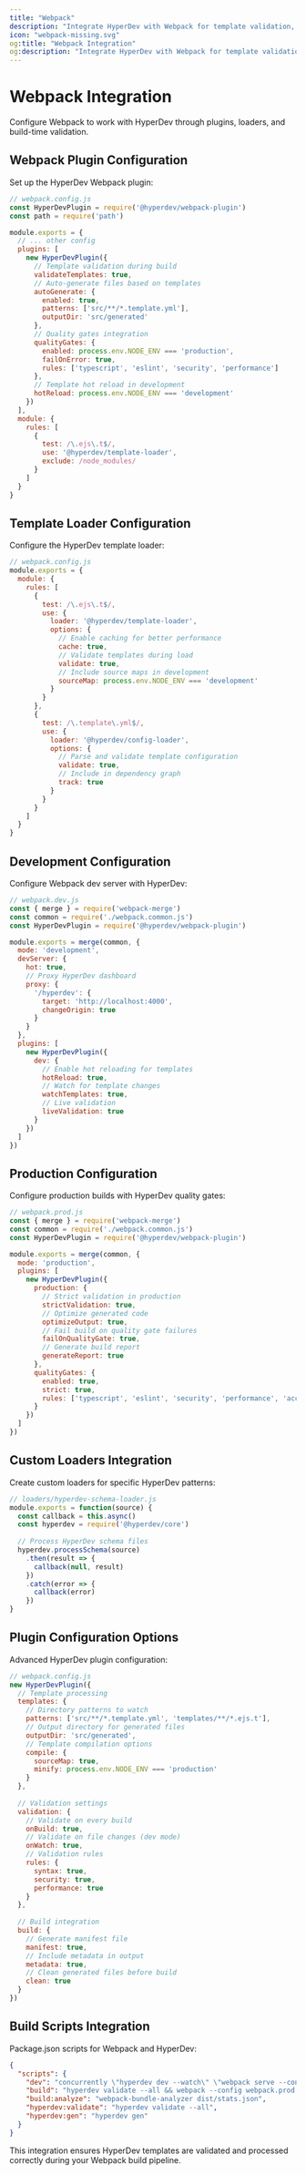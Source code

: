 ```yaml
---
title: "Webpack"
description: "Integrate HyperDev with Webpack for template validation, auto-generation, and quality gates during the build process."
icon: "webpack-missing.svg"
og:title: "Webpack Integration"
og:description: "Integrate HyperDev with Webpack for template validation, auto-generation, and quality gates during the build process."
---
```


# Webpack Integration

Configure Webpack to work with HyperDev through plugins, loaders, and build-time validation.

## Webpack Plugin Configuration

Set up the HyperDev Webpack plugin:

```javascript
// webpack.config.js
const HyperDevPlugin = require('@hyperdev/webpack-plugin')
const path = require('path')

module.exports = {
  // ... other config
  plugins: [
    new HyperDevPlugin({
      // Template validation during build
      validateTemplates: true,
      // Auto-generate files based on templates
      autoGenerate: {
        enabled: true,
        patterns: ['src/**/*.template.yml'],
        outputDir: 'src/generated'
      },
      // Quality gates integration
      qualityGates: {
        enabled: process.env.NODE_ENV === 'production',
        failOnError: true,
        rules: ['typescript', 'eslint', 'security', 'performance']
      },
      // Template hot reload in development
      hotReload: process.env.NODE_ENV === 'development'
    })
  ],
  module: {
    rules: [
      {
        test: /\.ejs\.t$/,
        use: '@hyperdev/template-loader',
        exclude: /node_modules/
      }
    ]
  }
}
```

## Template Loader Configuration

Configure the HyperDev template loader:

```javascript
// webpack.config.js
module.exports = {
  module: {
    rules: [
      {
        test: /\.ejs\.t$/,
        use: {
          loader: '@hyperdev/template-loader',
          options: {
            // Enable caching for better performance
            cache: true,
            // Validate templates during load
            validate: true,
            // Include source maps in development
            sourceMap: process.env.NODE_ENV === 'development'
          }
        }
      },
      {
        test: /\.template\.yml$/,
        use: {
          loader: '@hyperdev/config-loader',
          options: {
            // Parse and validate template configuration
            validate: true,
            // Include in dependency graph
            track: true
          }
        }
      }
    ]
  }
}
```

## Development Configuration

Configure Webpack dev server with HyperDev:

```javascript
// webpack.dev.js
const { merge } = require('webpack-merge')
const common = require('./webpack.common.js')
const HyperDevPlugin = require('@hyperdev/webpack-plugin')

module.exports = merge(common, {
  mode: 'development',
  devServer: {
    hot: true,
    // Proxy HyperDev dashboard
    proxy: {
      '/hyperdev': {
        target: 'http://localhost:4000',
        changeOrigin: true
      }
    }
  },
  plugins: [
    new HyperDevPlugin({
      dev: {
        // Enable hot reloading for templates
        hotReload: true,
        // Watch for template changes
        watchTemplates: true,
        // Live validation
        liveValidation: true
      }
    })
  ]
})
```

## Production Configuration

Configure production builds with HyperDev quality gates:

```javascript
// webpack.prod.js
const { merge } = require('webpack-merge')
const common = require('./webpack.common.js')
const HyperDevPlugin = require('@hyperdev/webpack-plugin')

module.exports = merge(common, {
  mode: 'production',
  plugins: [
    new HyperDevPlugin({
      production: {
        // Strict validation in production
        strictValidation: true,
        // Optimize generated code
        optimizeOutput: true,
        // Fail build on quality gate failures
        failOnQualityGate: true,
        // Generate build report
        generateReport: true
      },
      qualityGates: {
        enabled: true,
        strict: true,
        rules: ['typescript', 'eslint', 'security', 'performance', 'accessibility']
      }
    })
  ]
})
```

## Custom Loaders Integration

Create custom loaders for specific HyperDev patterns:

```javascript
// loaders/hyperdev-schema-loader.js
module.exports = function(source) {
  const callback = this.async()
  const hyperdev = require('@hyperdev/core')
  
  // Process HyperDev schema files
  hyperdev.processSchema(source)
    .then(result => {
      callback(null, result)
    })
    .catch(error => {
      callback(error)
    })
}
```

## Plugin Configuration Options

Advanced HyperDev plugin configuration:

```javascript
// webpack.config.js
new HyperDevPlugin({
  // Template processing
  templates: {
    // Directory patterns to watch
    patterns: ['src/**/*.template.yml', 'templates/**/*.ejs.t'],
    // Output directory for generated files
    outputDir: 'src/generated',
    // Template compilation options
    compile: {
      sourceMap: true,
      minify: process.env.NODE_ENV === 'production'
    }
  },
  
  // Validation settings
  validation: {
    // Validate on every build
    onBuild: true,
    // Validate on file changes (dev mode)
    onWatch: true,
    // Validation rules
    rules: {
      syntax: true,
      security: true,
      performance: true
    }
  },
  
  // Build integration
  build: {
    // Generate manifest file
    manifest: true,
    // Include metadata in output
    metadata: true,
    // Clean generated files before build
    clean: true
  }
})
```

## Build Scripts Integration

Package.json scripts for Webpack and HyperDev:

```json
{
  "scripts": {
    "dev": "concurrently \"hyperdev dev --watch\" \"webpack serve --config webpack.dev.js\"",
    "build": "hyperdev validate --all && webpack --config webpack.prod.js",
    "build:analyze": "webpack-bundle-analyzer dist/stats.json",
    "hyperdev:validate": "hyperdev validate --all",
    "hyperdev:gen": "hyperdev gen"
  }
}
```

This integration ensures HyperDev templates are validated and processed correctly during your Webpack build pipeline.